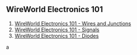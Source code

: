 == WireWorld Electronics 101 ==

# [[WireWorldElectronics101-WiresAndJunctions|WireWorld Electronics 101 - Wires and Junctions]]
# [[WireWorldElectronics101-Signals.wiki|WireWorld Electronics 101 - Signals]]
# [[WireWorldElectronics101-Diodes.wiki|WireWorld Electronics 101 - Diodes]]
a
